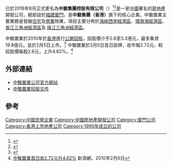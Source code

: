 
{{Infobox_Company |
  company_name_zh = 中駿集團控股有限公司 |
  company_name = 中駿集團控股有限公司 |
  company_logo = [[File:sceproperty.png|File:sceproperty.png]]|
  company_type = [[民營企業|民營企業]] |
  foundation = 1995年 |
  location =[[中國|中國]][[福建|福建]][[廈門|廈門]]|
  industry = [[房地產|房地產]]|
  key_people = [[董事長|董事長]]：黃朝陽|
  sales =  |
  profit =  |
  asset = |
  market_value = |
  num_employees = |
  revenue = |
  products = |
  homepage = [http://www.sce-re.com/ 中駿置業控股有限公司]
}}

已於2018年8月正式更名為'''中駿集團控股有限公司'''（{{hkex|01966}}）<ref>{{Cite web |url=http://www3.hkexnews.hk/listedco/listconews/SEHK/2018/0822/LTN20180822532_C.pdf |title=中駿置業(01966)公司更名, 港交所公告，2018年8月22日 |accessdate=2019年2月28日 |archive-date=2010年1月28日 |archive-url=https://web.archive.org/web/20100128200200/http://www3.hkexnews.hk/listedco/listconews/SEHK/2018/0822/LTN20180822532_C.pdf |dead-url=no }}</ref><ref>{{Cite web |url=https://www.zhitongcaijing.com/content/detail/146360.html |title=中骏置业(01966)更名为中骏集团控股，2018年8月22日 |accessdate=2019年2月28日 |archive-date=2010年1月28日 |archive-url=https://web.archive.org/web/20100128200200/https://www.zhitongcaijing.com/content/detail/146360.html |dead-url=no }}</ref>是一家[[中國|中國]]著名的[[房地產|房地產]]開發公司，總部設於[[福建|福建]][[廈門|廈門]]，是'''中駿集團（香港）'''旗下的核心企業。中駿置業主要業務是發展[[住宅|住宅]]及[[商業|商業]]物業，項目主要分佈於[[海峽西岸經濟區|海峽西岸經濟區]]、[[環渤海經濟區|環渤海經濟區]]、[[長江三角洲經濟區|長江三角洲經濟區]]及 [[珠江三角洲經濟區|珠江三角洲經濟區]]。

中駿置業於2010年於[[香港|香港]]進行[[公開招股|公開招股]]，招股價介乎2.6至3.3港元，最多集資19.8億元，並於2月5日上市。<ref>{{Cite web |url=http://house.china.com.cn/Company/view/132504.htm |title=中駿置業啟動招股，2010年1月26日 |accessdate=2016年5月18日 |archive-date=2010年1月28日 |archive-url=https://web.archive.org/web/20100128200200/http://house.china.com.cn/Company/view/132504.htm |dead-url=yes }}</ref> 中駿置業於2月5日首日掛牌，收市報2.72元，較招股價每股2.6元，上升4.62%。<ref>
[http://news.sina.com.hk/cgi-bin/nw/show.cgi/32/1/1/1420099/1.html 中駿置業首日收2.72元升4.62%]{{Dead link|date=2019年5月 |bot=InternetArchiveBot |fix-attempted=yes }} 新浪網，2010年2月6日
</ref>

==外部連結==
*[http://www.sce-re.com/ 中駿置業公司官方網站]{{Wayback|url=http://www.sce-re.com/ |date=20210111064308 }}
*[http://www.hkexnews.hk/listedco/listconews/sehk/20100125/LTN20100125015_C.HTM 中駿置業招股文件]{{Wayback|url=http://www.hkexnews.hk/listedco/listconews/sehk/20100125/LTN20100125015_C.HTM |date=20110718161758 }}

==參考==
{{reflist}}
{{大陸房地產公司}}
[[Category:中國民營企業|Category:中國民營企業]]
[[Category:中國房地產開發公司|Category:中國房地產開發公司]]
[[Category:廈門公司|Category:廈門公司]]
[[Category:香港上市地產公司|Category:香港上市地產公司]]
[[Category:1995年成立的公司|Category:1995年成立的公司]]